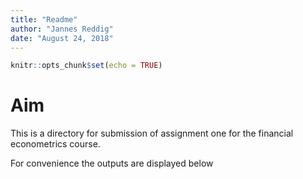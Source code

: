 ```yaml
---
title: "Readme"
author: "Jannes Reddig"
date: "August 24, 2018"
---
```


```r
knitr::opts_chunk$set(echo = TRUE)
```

# Aim

This is a directory for submission of assignment one for the financial econometrics course.

For convenience the outputs are displayed below


## 
